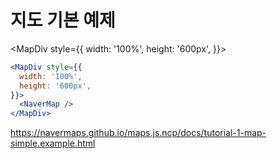 
# 지도 기본 예제

<MapDiv style={{
  width: '100%',
  height: '600px',
}}>
  <NaverMap />
</MapDiv>

``` jsx
<MapDiv style={{
  width: '100%',
  height: '600px',
}}>
  <NaverMap />
</MapDiv>
```


https://navermaps.github.io/maps.js.ncp/docs/tutorial-1-map-simple.example.html